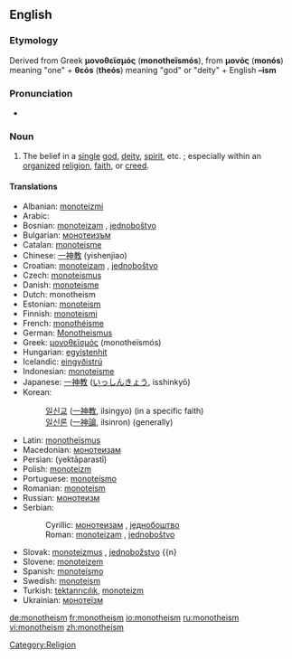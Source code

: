 ==English==

===Etymology===
Derived from Greek '''μονοθεϊσμός''' ('''monotheïsmós'''), from '''μονός''' ('''monós''') meaning "one" + '''θεós''' ('''theós''') meaning "god" or "deity" + English '''–ism'''

===Pronunciation===
*{{audio|en-us-monotheism.ogg|Audio (US)}}

===Noun===
{{en-noun}}
# The belief in a [[single]] [[god]], [[deity]], [[spirit]], etc. ; especially within an [[organize]]d [[religion]], [[faith]], or [[creed]].

====Translations====
{{top}}
*Albanian: [[monoteizmi]]
*Arabic: {{ARchar|[[توحيدية]]}}
*Bosnian: [[monoteizam]] {{m}}, [[jednoboštvo]] {{n}}
*Bulgarian: [[монотеизъм]] {{m}}
*Catalan: [[monoteisme]]
*Chinese: [[一神教]] (yishenjiao)
*Croatian: [[monoteizam]] {{m}}, [[jednoboštvo]] {{n}}
*Czech: [[monoteismus]] {{m}}
*Danish: [[monoteisme]]
*Dutch: monotheism
*Estonian: [[monoteism]]
*Finnish: [[monoteismi]]
*French: [[monothéisme]] {{m}}
*German: [[Monotheismus]] {{m}}
*Greek: [[μονοθεϊσμός]] (monotheïsmós)
*Hungarian: [[egyistenhit]]
*Icelandic: [[eingyðistrú]]
*Indonesian: [[monoteisme]]
*Japanese: [[一神教]] ([[いっしんきょう]], isshinkyō)
*Korean: 
*:[[일신교]] ([[一神教]], ilsingyo) (in a specific faith)
*:[[일신론]] ([[一神論]], ilsinron) (generally)
{{mid}}
*Latin: [[monotheïsmus]] {{m}}
*Macedonian: [[монотеизам]] {{m}}
*Persian: {{FAchar|[[یکتاپرستی]]}} (yektāparastī)
*Polish: [[monoteizm]] {{m}}
*Portuguese: [[monoteísmo]] {{m}}
*Romanian: [[monoteism]]
*Russian: [[монотеизм]] {{m}}
*Serbian:
*:Cyrillic: [[монотеизам]] {{m}}, [[једнобоштво]] {{n}}
*:Roman: [[monoteizam]] {{m}}, [[jednoboštvo]] {{n}}
*Slovak: [[monoteizmus]] {{m}}, [[jednobožstvo]] {{n}
*Slovene: [[monoteizem]] {{m}}
*Spanish: [[monoteísmo]] {{m}}
*Swedish: [[monoteism]]
*Turkish: [[tektanrıcılık]], [[monoteizm]]
*Ukrainian: [[монотеїзм]] {{m}}
{{bottom}}

[[Category:Religion]]

[[de:monotheism]]
[[fr:monotheism]]
[[io:monotheism]]
[[ru:monotheism]]
[[vi:monotheism]]
[[zh:monotheism]]